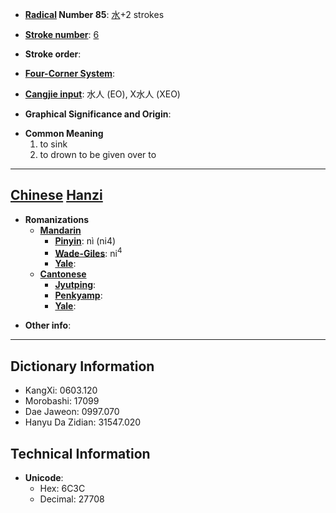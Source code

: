 * '''[[Wiktionary:Chinese radical index| Radical]] Number 85''': [[Wiktionary:Chinese radical index 水|水]]+2 strokes

* '''[[Wiktionary:Chinese total strokes index|Stroke number]]''': [[Wiktionary:Chinese total strokes index 6|6]]

* '''Stroke order''': 

* '''[[Wiktionary:Chinese four corner index|Four-Corner System]]''': 

* '''[[Wiktionary:Chinese Cangjie index|Cangjie input]]''': 水人 (EO), X水人 (XEO)

* '''Graphical Significance and Origin''': 

* '''Common Meaning'''
*#to sink
*# to drown to be given over to


----

== [[Chinese]] [[Hanzi]] ==

* '''Romanizations'''
** '''[[Mandarin]]'''
*** '''[[Pinyin]]''': nì (ni4)
*** '''[[Wade-Giles]]''': ni<sup>4</sup>
*** '''[[Yale]]''': 
** '''[[Cantonese]]'''
*** '''[[Jyutping]]''':
*** '''[[Penkyamp]]''': 
*** '''[[Yale]]''': 

* '''Other info''': 

----

== Dictionary Information ==

* KangXi: 0603.120
* Morobashi: 17099
* Dae Jaweon: 0997.070
* Hanyu Da Zidian: 31547.020

== Technical Information ==

* '''Unicode''':
** Hex: 6C3C
** Decimal: 27708